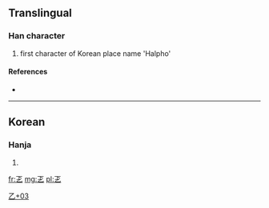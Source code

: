 ==Translingual==

===Han character===
{{Han char|rn=5|rad=乙|as=03|sn=4|four=|canj=一卜弓 (MYN)}}

# first character of Korean place name 'Halpho'

====References====
* {{Han ref|kx=0084.071|dj=0171.030|hdz=10051.101|uh=4E64|ud=20068}}

----

==Korean==

===Hanja===
{{ko-hanja|hangeul=[[할]]|rv=hal|mr=hal}}

# {{defn|lang=ko|sort=乙03}}

[[Category:Korean-only CJKV Characters|乙+03]]

[[fr:乤]]
[[mg:乤]]
[[pl:乤]]